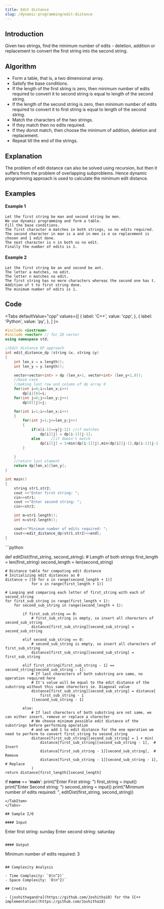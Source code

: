 ```yaml
---
title: Edit distance
slug: /dynamic-programming/edit-distance
---
```


## Introduction

Given two strings, find the minimum number of edits - deletion, addition or replacement to convert the first string into the second string. 

## Algorithm

- Form a table, that is, a two dimensional array.
- Satisfy the base conditions.
- If the length of the first string is zero, then minimum number of edits required to convert it to second string is equal to length of the second string.
- If the length of the second string is zero, then minimum number of edits required to convert it to first string is equal to length of the second string.
- Match the characters of the two strings.
- If they match then no edits required.
- If they donot match, then choose the minimum of addition, deletion and replacement.
- Repeat till the end of the strings.

## Explanation

The problem of edit distance can also be solved using recursion, but then it suffers from the problem of overlapping subproblems. Hence dynamic programming approach is used to calculate the minimum edit distance.

## Examples

#### Example 1

```
Let the first string be man and second string be men.
We use dynamic programming and form a table.
Fill the base conditions.
The first character m matches in both strings, so no edits required.
The second character in man is a and in men is e so replacement is chosen and 1 edit done.
The next character is n in both so no edit.
Finally the number of edits is 1.
```

#### Example 2

```
Let the first string be an and second be ant.
The letter a matches, no edit.
The letter n matches no edit.
The first string has no more characters whereas the second one has t.
Addition of t to first string done.
The minimum number of edits is 1.
```

## Code


<Tabs
  defaultValue="cpp"
  values={[
    { label: 'C++', value: 'cpp', },
    { label: 'Python', value: 'py', },
  ]
}>
<TabItem value="cpp">

```cpp
#include <iostream>
#include <vector> // for 2D vector
using namespace std;

//Edit distance DP approach
int edit_distance_dp (string &x, string &y)
{
    int len_x = x.length();
    int len_y = y.length();

    vector<vector<int> > dp (len_x+1, vector<int> (len_y+1,0));
    //base case
    //making last row and column of dp array 0
    for(int i=0;i<=len_x;i++)
        dp[i][0]=i;
    for(int j=0;j<=len_y;j++)
        dp[0][j]=j;

    for(int i=1;i<=len_x;i++)
    {
        for(int j=1;j<=len_y;j++)
        {
            if(x[i-1]==y[j-1]) //if matches
                dp[i][j] = dp[i-1][j-1];
            else     //if doesn't match
                dp[i][j] = 1+min(dp[i-1][j],min(dp[i][j-1],dp[i-1][j-1]));
        }

    }
    //return last element
    return dp[len_x][len_y];  
}

int main()
{
    string str1,str2;
    cout <<"Enter first string: ";
    cin>>str1;
    cout <<"Enter second string: ";
    cin>>str2;

    int m=str1.length();
    int n=str2.length();

    cout<<"Minimum number of edits required: ";
    cout<<edit_distance_dp(str1,str2)<<endl;
}
```
</TabItem>

<TabItem value="py">
```python
 
def editDist(first_string, second_string):
    # Length of both strings
    first_length = len(first_string)
    second_length = len(second_string)

    # Distance table for computing edit distance
    # Initializing edit distances as 0
    distance = [[0 for x in range(second_length + 1)]
                for x in range(first_length + 1)]

    # Looping and comparing each letter of first_string with each of second_string
    for first_sub_string in range(first_length + 1):
        for second_sub_string in range(second_length + 1):

            if first_sub_string == 0:
                # first_sub_string is empty, so insert all charecters of second_sub_string
                distance[first_sub_string][second_sub_string] = second_sub_string

            elif second_sub_string == 0:
                # second_sub_string is empty, so insert all charecters of first_sub_string
                distance[first_sub_string][second_sub_string] = first_sub_string

            elif first_string[first_sub_string - 1] == second_string[second_sub_string - 1]:
                # If last charecters of both substring are same, no operation required here
                # It's value will be equal to the edit distance of the substring without this same charecters ie. Diagonal value
                distance[first_sub_string][second_sub_string] = distance[
                    first_sub_string - 1
                ][second_sub_string - 1]

            else:
                # If last charecters of both substring are not same, we can either insert, remove or replace a charecter
                # We choose minimum possible edit distance of the substrings before performing operation
                # and we add 1 to edit distance for the one operation we need to perform to convert first_string to second_string
                distance[first_sub_string][second_sub_string] = 1 + min(
                    distance[first_sub_string][second_sub_string - 1],  # Insert
                    distance[first_sub_string - 1][second_sub_string],  # Remove
                    distance[first_sub_string - 1][second_sub_string - 1],  # Replace
                )
    return distance[first_length][second_length]


if __name__ == '__main__':
    print("Enter First string: ")
    first_string = input()
    print("Enter Second string: ")
    second_string = input()
    print("Minimum number of edits required: ",
          editDist(first_string, second_string))

```
</TabItem>
</Tabs>

## Sample I/O

#### Input

```
Enter first string: sunday
Enter second string: saturday
```

#### Output

```
Minimum number of edits required: 3
```

## Complexity Analysis

- Time Complexity: `O(n^2)`
- Space Complexity: `O(n^2)`

## Credits

- [joshithagandra](https://github.com/Joshitha18) for the [C++ implementation](https://github.com/Joshitha18)
